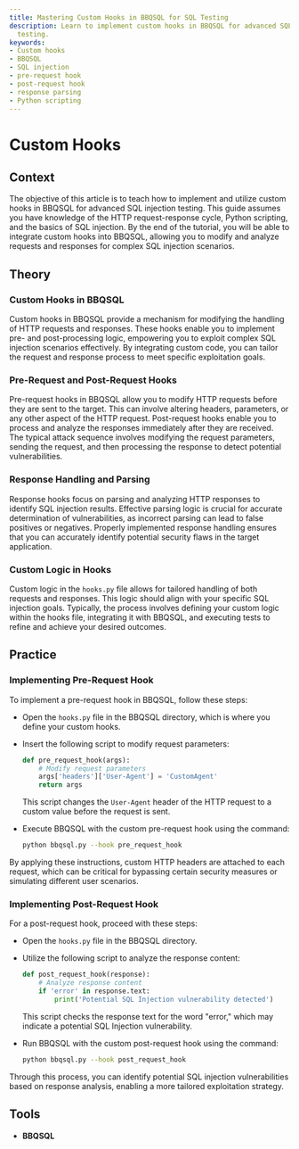 ```yaml
---
title: Mastering Custom Hooks in BBQSQL for SQL Testing
description: Learn to implement custom hooks in BBQSQL for advanced SQL injection
  testing.
keywords:
- Custom hooks
- BBQSQL
- SQL injection
- pre-request hook
- post-request hook
- response parsing
- Python scripting
---
```


# Custom Hooks

## Context

The objective of this article is to teach how to implement and utilize custom hooks in BBQSQL for advanced SQL injection testing. This guide assumes you have knowledge of the HTTP request-response cycle, Python scripting, and the basics of SQL injection. By the end of the tutorial, you will be able to integrate custom hooks into BBQSQL, allowing you to modify and analyze requests and responses for complex SQL injection scenarios.

## Theory

### Custom Hooks in BBQSQL

Custom hooks in BBQSQL provide a mechanism for modifying the handling of HTTP requests and responses. These hooks enable you to implement pre- and post-processing logic, empowering you to exploit complex SQL injection scenarios effectively. By integrating custom code, you can tailor the request and response process to meet specific exploitation goals.

### Pre-Request and Post-Request Hooks

Pre-request hooks in BBQSQL allow you to modify HTTP requests before they are sent to the target. This can involve altering headers, parameters, or any other aspect of the HTTP request. Post-request hooks enable you to process and analyze the responses immediately after they are received. The typical attack sequence involves modifying the request parameters, sending the request, and then processing the response to detect potential vulnerabilities.

### Response Handling and Parsing

Response hooks focus on parsing and analyzing HTTP responses to identify SQL injection results. Effective parsing logic is crucial for accurate determination of vulnerabilities, as incorrect parsing can lead to false positives or negatives. Properly implemented response handling ensures that you can accurately identify potential security flaws in the target application.

### Custom Logic in Hooks

Custom logic in the `hooks.py` file allows for tailored handling of both requests and responses. This logic should align with your specific SQL injection goals. Typically, the process involves defining your custom logic within the hooks file, integrating it with BBQSQL, and executing tests to refine and achieve your desired outcomes.

## Practice

### Implementing Pre-Request Hook

To implement a pre-request hook in BBQSQL, follow these steps:

- Open the `hooks.py` file in the BBQSQL directory, which is where you define your custom hooks.
- Insert the following script to modify request parameters:

    ```python
    def pre_request_hook(args):
        # Modify request parameters
        args['headers']['User-Agent'] = 'CustomAgent'
        return args
    ```

    This script changes the `User-Agent` header of the HTTP request to a custom value before the request is sent.

- Execute BBQSQL with the custom pre-request hook using the command:

    ```bash
    python bbqsql.py --hook pre_request_hook
    ```

By applying these instructions, custom HTTP headers are attached to each request, which can be critical for bypassing certain security measures or simulating different user scenarios.

### Implementing Post-Request Hook

For a post-request hook, proceed with these steps:

- Open the `hooks.py` file in the BBQSQL directory.
- Utilize the following script to analyze the response content:

    ```python
    def post_request_hook(response):
        # Analyze response content
        if 'error' in response.text:
            print('Potential SQL Injection vulnerability detected')
    ```

    This script checks the response text for the word "error," which may indicate a potential SQL Injection vulnerability.

- Run BBQSQL with the custom post-request hook using the command:

    ```bash
    python bbqsql.py --hook post_request_hook
    ```

Through this process, you can identify potential SQL injection vulnerabilities based on response analysis, enabling a more tailored exploitation strategy.

## Tools

- **BBQSQL**